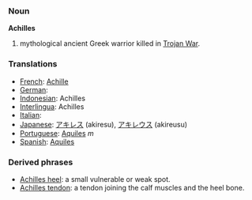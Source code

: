 === Noun ===
'''Achilles'''

# mythological ancient Greek warrior killed in [[Trojan War]]. 

=== Translations ===
* [[French]]: [[Achille]] 
* [[German]]: [[]] 
* [[Indonesian]]: Achilles
* [[Interlingua]]: Achilles
* [[Italian]]: [[]] 
* [[Japanese]]: [[アキレス]] (akiresu), [[アキレウス]] (akireusu)
* [[Portuguese]]: [[Aquiles]] ''m''
* [[Spanish]]: [[Aquiles]]

=== Derived phrases ===
*[[Achilles heel]]: a small vulnerable or weak spot.
*[[Achilles tendon]]: a tendon joining the calf muscles and the heel bone.